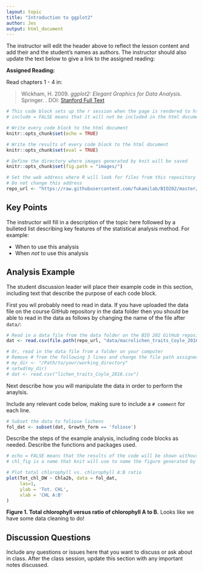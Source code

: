 ```yaml
---
layout: topic
title: "Introduction to ggplot2"
author: Jes
output: html_document
---
```


The instructor will edit the header above to reflect the lesson content and add their and the student's names as authors. The instructor should also update the text below to give a link to the assigned reading:


**Assigned Reading:**

Read chapters 1 - 4 in:

> Wickham, H. 2009. *ggplot2: Elegant Graphics for Data Analysis.* Springer. . DOI: [Stanford Full Text](https://link.springer.com/book/10.1007%2F978-0-387-98141-3)


```r
# This code block sets up the r session when the page is rendered to html
# include = FALSE means that it will not be included in the html document

# Write every code block to the html document 
knitr::opts_chunk$set(echo = TRUE)

# Write the results of every code block to the html document 
knitr::opts_chunk$set(eval = TRUE)

# Define the directory where images generated by knit will be saved
knitr::opts_chunk$set(fig.path = "images/")

# Set the web address where R will look for files from this repository
# Do not change this address
repo_url <- "https://raw.githubusercontent.com/fukamilab/BIO202/master/"
```

## Key Points

The instructor will fill in a description of the topic here followed by a bulleted list describing key features of the statistical analysis method. For example:

* When to use this analysis
* When *not* to use this analysis

## Analysis Example

The student discussion leader will place their example code in this section, including text that describe the purpose of each code block.

First you wil probably need to read in data. If you have uploaded the data file on the course GitHub repository in the data folder then you should be able to read in the data as follows by changing the name of the file after `data/`:


```r
# Read in a data file from the data folder on the BIO 202 GitHub repository
dat <- read.csv(file.path(repo_url, "data/macrolichen_traits_Coyle_2016.csv"))

# Or, read in the data file from a folder on your computer
# Remove # from the following 3 lines and change the file path assigned to my_dir
# my_dir <- "/Path/to/your/working_directory"
# setwd(my_dir)
# dat <- read.csv("lichen_traits_Coyle_2016.csv")
```


Next describe how you will manipulate the data in order to perform the anaylsis.

Include any relevant code below, making sure to include a `# comment` for each line.

```r
# Subset the data to foliose lichens
fol_dat <- subset(dat, Growth_form == 'foliose')

```


Describe the steps of the example analysis, including code blocks as needed. Describe the functions and packages used.

```r
# echo = FALSE means that the results of the code will be shown without the code.
# chl_fig is a name that knit will use to name the figure generated by this code chunk

# Plot total chlorophyll vs. chlorophyll A:B ratio
plot(Tot_chl_DW ~ Chla2b, data = fol_dat, 
     las=1, 
     ylab = 'Tot. CHL',
     xlab = 'CHL A:B'
)

```

**Figure 1. Total chlorophyll versus ratio of chlorophyll A to B.** Looks like we have some data cleaning to do! 


## Discussion Questions

Include any questions or issues here that you want to discuss or ask about in class. After the class session, update this section with any important notes discussed.




